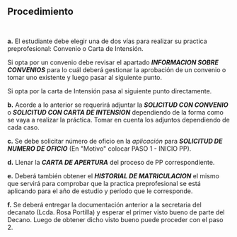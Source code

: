 ## Procedimiento
~~~
 
~~~
**a.** El estudiante debe elegir una de dos vías para realizar su practica preprofesional: Convenio o Carta de Intensión. 

Si opta por un convenio debe revisar el apartado ***INFORMACION SOBRE CONVENIOS*** para lo cuál deberá gestionar la aprobación de un convenio o tomar uno existente y luego pasar al siguiente punto.

Si opta por la carta de Intensión pasa al siguiente punto directamente.

**b.** Acorde a lo anterior se requerirá adjuntar la ***SOLICITUD CON CONVENIO*** o ***SOLICITUD CON CARTA DE INTENSION*** dependiendo de la forma como se vaya a realizar la práctica. Tomar en cuenta los adjuntos dependiendo de cada caso.

**c.** Se debe solicitar número de oficio en la *aplicación* para ***SOLICITUD DE NUMERO DE OFICIO*** (En "Motivo" colocar PASO 1 - INICIO PP).

**d.** Llenar la ***CARTA DE APERTURA*** del proceso de PP correspondiente.

**e.** Deberá también obtener el ***HISTORIAL DE MATRICULACION*** el mismo que servirá para comprobar que la practica preprofesional se está aplicando para el año de estudio y período que le corresponde.

**f.** Se deberá entregar la documentación anterior a la secretaria del decanato (Lcda. Rosa Portilla) y esperar el primer visto bueno de parte del Decano. Luego de obtener dicho visto bueno puede proceder con el paso 2.
~~~
 
~~~